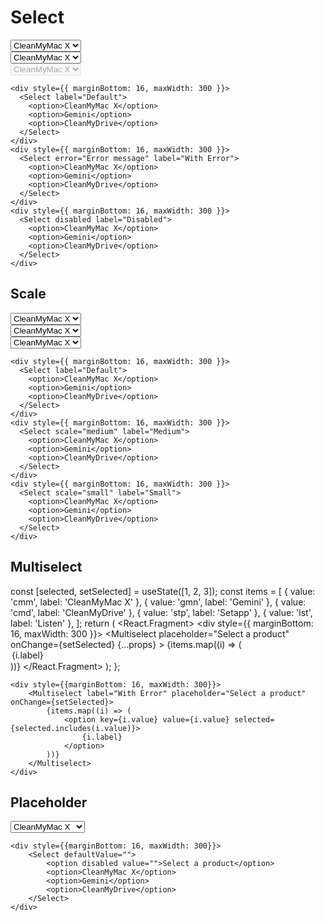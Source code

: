 
# Select

<div style={{ marginBottom: 16, maxWidth: 300 }}>
  <Select label="Default">
    <option>CleanMyMac X</option>
    <option>Gemini</option>
    <option>CleanMyDrive</option>
  </Select>
</div>
<div style={{ marginBottom: 16, maxWidth: 300 }}>
  <Select error="Error message" label="With Error">
    <option>CleanMyMac X</option>
    <option>Gemini</option>
    <option>CleanMyDrive</option>
  </Select>
</div>
<div style={{ marginBottom: 16, maxWidth: 300 }}>
  <Select disabled label="Disabled">
    <option>CleanMyMac X</option>
    <option>Gemini</option>
    <option>CleanMyDrive</option>
  </Select>
</div>

```
<div style={{ marginBottom: 16, maxWidth: 300 }}>
  <Select label="Default">
    <option>CleanMyMac X</option>
    <option>Gemini</option>
    <option>CleanMyDrive</option>
  </Select>
</div>
<div style={{ marginBottom: 16, maxWidth: 300 }}>
  <Select error="Error message" label="With Error">
    <option>CleanMyMac X</option>
    <option>Gemini</option>
    <option>CleanMyDrive</option>
  </Select>
</div>
<div style={{ marginBottom: 16, maxWidth: 300 }}>
  <Select disabled label="Disabled">
    <option>CleanMyMac X</option>
    <option>Gemini</option>
    <option>CleanMyDrive</option>
  </Select>
</div>
```

## Scale

<div style={{ marginBottom: 16, maxWidth: 300 }}>
  <Select label="Default">
    <option>CleanMyMac X</option>
    <option>Gemini</option>
    <option>CleanMyDrive</option>
  </Select>
</div>
<div style={{ marginBottom: 16, maxWidth: 300 }}>
  <Select scale="medium" label="Medium">
    <option>CleanMyMac X</option>
    <option>Gemini</option>
    <option>CleanMyDrive</option>
  </Select>
</div>
<div style={{ marginBottom: 16, maxWidth: 300 }}>
  <Select scale="small" label="Small">
    <option>CleanMyMac X</option>
    <option>Gemini</option>
    <option>CleanMyDrive</option>
  </Select>
</div>

```
<div style={{ marginBottom: 16, maxWidth: 300 }}>
  <Select label="Default">
    <option>CleanMyMac X</option>
    <option>Gemini</option>
    <option>CleanMyDrive</option>
  </Select>
</div>
<div style={{ marginBottom: 16, maxWidth: 300 }}>
  <Select scale="medium" label="Medium">
    <option>CleanMyMac X</option>
    <option>Gemini</option>
    <option>CleanMyDrive</option>
  </Select>
</div>
<div style={{ marginBottom: 16, maxWidth: 300 }}>
  <Select scale="small" label="Small">
    <option>CleanMyMac X</option>
    <option>Gemini</option>
    <option>CleanMyDrive</option>
  </Select>
</div>
```

## Multiselect

  const [selected, setSelected] = useState([1, 2, 3]);
  const items = [
    { value: 'cmm', label: 'CleanMyMac X' },
    { value: 'gmn', label: 'Gemini' },
    { value: 'cmd', label: 'CleanMyDrive' },
    { value: 'stp', label: 'Setapp' },
    { value: 'lst', label: 'Listen' },
  ];
  return (
    <React.Fragment>
      <div style={{ marginBottom: 16, maxWidth: 300 }}>
        <Multiselect
          placeholder="Select a product"
          onChange={setSelected}
          {...props}
        >
          {items.map((i) => (
            <option
              key={i.value}
              value={i.value}
              selected={selected.includes(i.value)}
            >
              {i.label}
            </option>
          ))}
        </Multiselect>
      </div>
    </React.Fragment>
  );
};

<MultiselectExample label="Default" />
<MultiselectExample label="Medium" scale="medium" />
<MultiselectExample label="With Error" error="Please select a product" />

```
<div style={{marginBottom: 16, maxWidth: 300}}>
    <Multiselect label="With Error" placeholder="Select a product" onChange={setSelected}>
        {items.map((i) => (
            <option key={i.value} value={i.value} selected={selected.includes(i.value)}>
                {i.label}
            </option>
        ))}
    </Multiselect>
</div>
```

## Placeholder

<div style={{ marginBottom: 16, maxWidth: 300 }}>
  <Select defaultValue="">
    <option disabled value="">
      Select a product
    </option>
    <option>CleanMyMac X</option>
    <option>Gemini</option>
    <option>CleanMyDrive</option>
  </Select>
</div>

```
<div style={{marginBottom: 16, maxWidth: 300}}>
    <Select defaultValue="">
        <option disabled value="">Select a product</option>
        <option>CleanMyMac X</option>
        <option>Gemini</option>
        <option>CleanMyDrive</option>
    </Select>
</div>
```
